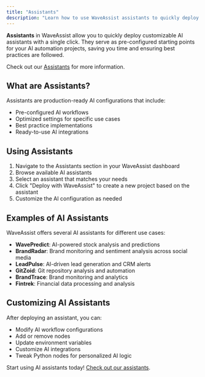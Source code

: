 ```yaml
---
title: "Assistants"
description: "Learn how to use WaveAssist assistants to quickly deploy customizable AI assistants"
---
```


**Assistants** in WaveAssist allow you to quickly deploy customizable AI assistants with a single click. They serve as pre-configured starting points for your AI automation projects, saving you time and ensuring best practices are followed.

Check out our [Assistants](https://waveassist.io/assistants) for more information.

## What are Assistants?

Assistants are production-ready AI configurations that include:

- Pre-configured AI workflows
- Optimized settings for specific use cases
- Best practice implementations
- Ready-to-use AI integrations

## Using Assistants

1. Navigate to the Assistants section in your WaveAssist dashboard
2. Browse available AI assistants
3. Select an assistant that matches your needs
4. Click "Deploy with WaveAssist" to create a new project based on the assistant
5. Customize the AI configuration as needed

## Examples of AI Assistants

WaveAssist offers several AI assistants for different use cases:

- **WavePredict**: AI-powered stock analysis and predictions
- **BrandRadar**: Brand monitoring and sentiment analysis across social media
- **LeadPulse**: AI-driven lead generation and CRM alerts
- **GitZoid**: Git repository analysis and automation
- **BrandTrace**: Brand monitoring and analytics
- **Fintrek**: Financial data processing and analysis

## Customizing AI Assistants

After deploying an assistant, you can:

- Modify AI workflow configurations
- Add or remove nodes
- Update environment variables
- Customize AI integrations
- Tweak Python nodes for personalized AI logic

Start using AI assistants today! [Check out our assistants](https://waveassist.io/assistants).
